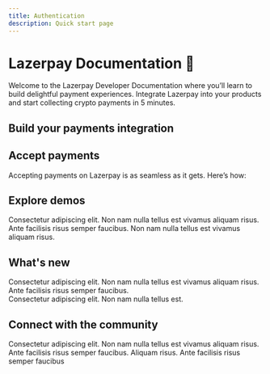 ```yaml
---
title: Authentication
description: Quick start page
---
```


# Lazerpay Documentation 👋

Welcome to the Lazerpay Developer Documentation where you’ll learn to build delightful payment experiences. Integrate Lazerpay into your products and start collecting crypto payments in 5 minutes.

<Divider className="max-w-100 mb-4" />

## Build your payments integration

<QuickLinks />

<Divider className="max-w-100 mt-2 mb-8" />

## Accept payments
Accepting payments on Lazerpay is as seamless as it gets. Here’s how:
<AcceptPayments />

<Divider className="max-w-100 mt-2 mb-8" />

## Explore demos
Consectetur adipiscing elit. Non nam nulla tellus est vivamus aliquam risus. Ante facilisis risus semper faucibus. Non nam nulla tellus est vivamus aliquam risus. 
<ExploreDemo />

<Divider className="max-w-100 mt-2 mb-8" />

## What's new
Consectetur adipiscing elit. Non nam nulla tellus est vivamus aliquam risus. Ante facilisis risus semper faucibus. <br />
Consectetur adipiscing elit. Non nam nulla tellus est.
<WhatsNew />

<Divider className="max-w-100 mt-2 mb-8" />

## Connect with the community
Consectetur adipiscing elit. Non nam nulla tellus est vivamus aliquam risus. Ante facilisis risus semper faucibus. Aliquam risus. Ante facilisis risus semper faucibus
<ConnectCommunity />

<Divider className="max-w-100 mt-2 mb-8" />
